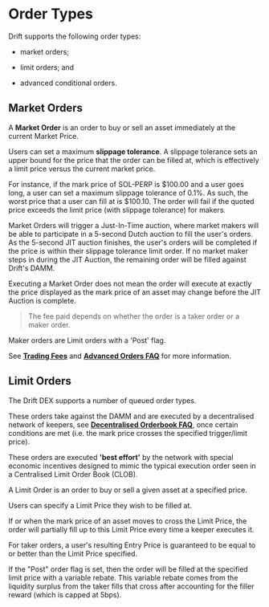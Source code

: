 # Order Types

Drift supports the following order types:

-   market orders;

-   limit orders; and

-   advanced conditional orders.

## Market Orders

A **Market Order** is an order to buy or sell an asset immediately at the current Market Price.

Users can set a maximum **slippage tolerance**. A slippage tolerance sets an upper bound for the price that the order can be filled at, which is effectively a limit price versus the current market price.

For instance, if the mark price of SOL-PERP is $100.00 and a user goes long, a user can set a maximum slippage tolerance of 0.1%. As such, the worst price that a user can fill at is $100.10. The order will fail if the quoted price exceeds the limit price (with slippage tolerance) for makers.

Market Orders will trigger a Just-In-Time auction, where market makers will be able to participate in a 5-second Dutch auction to fill the user's orders. As the 5-second JIT auction finishes, the user's orders will be completed if the price is within their slippage tolerance limit order. If no market maker steps in during the JIT Auction, the remaining order will be filled against Drift's DAMM.

Executing a Market Order does not mean the order will execute at exactly the price displayed as the mark price of an asset may change before the JIT Auction is complete. 


> The fee paid depends on whether the order is a taker order or a maker order.

Maker orders are Limit orders with a 'Post' flag.

See [**Trading Fees**](/trading/trading-fees) and [**Advanced Orders FAQ**](/trading/advanced-orders-faq) for more information.


## **Limit Orders**

The Drift DEX supports a number of queued order types.

These orders take against the DAMM and are executed by a decentralised network of keepers, see [**Decentralised Orderbook FAQ**](/about-v2/decentralized-orderbook-faq), once certain conditions are met (i.e. the mark price crosses the specified trigger/limit price).

These orders are executed **'best effort'** by the network with special economic incentives designed to mimic the typical execution order seen in a Centralised Limit Order Book (CLOB).

A Limit Order is an order to buy or sell a given asset at a specified price.

Users can specify a Limit Price they wish to be filled at.

If or when the mark price of an asset moves to cross the Limit Price, the order will partially fill up to this Limit Price every time a keeper executes it.

For taker orders, a user's resulting Entry Price is guaranteed to be equal to or better than the Limit Price specified.

If the "Post" order flag is set, then the order will be filled at the specified limit price with a variable rebate. This variable rebate comes from the liquidity surplus from the taker fills that cross after accounting for the filler reward (which is capped at 5bps).

